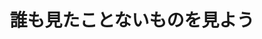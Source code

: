 ﻿---
title: "誰も見たことないものを見よう"
category: "理学院"
vol: 27
interviewee: "大橋 裕二 "
url: ""
tags: ["分子","構造","反応","結晶","橋"]
pdf: "27-1.pdf"
career: ""
pdfurl: "27-1/27-1.pdf"
preface: "大橋での研究内容は実に多岐にわたるが、Ｘ線構造解析で結晶構造を見たり、ラミセ化という反応における結晶中の分子の動きを見たりと、“ものを見る”ということを中心に研究を行っている。"
---
